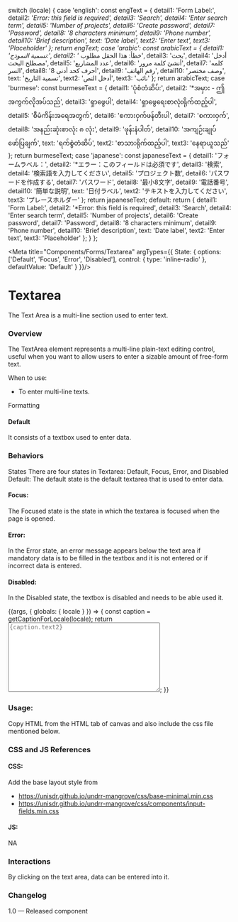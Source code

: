 
  switch (locale) {
	case 'english':
		const engText = {
			detail1: 'Form Label:',
			detail2: '*Error: this field is required',
			detail3: 'Search',
			detail4: 'Enter search term',
			detail5: 'Number of projects',
			detail6: 'Create password',
			detail7: 'Password',
			detail8: '8 characters minimum',
			detail9: 'Phone number',
			detail10: 'Brief description',
			text: 'Date label',
			text2: 'Enter text',
			text3: 'Placeholder'
		};
		return engText;
	case 'arabic':
		const arabicText = {
			detail1: 'تسمية النموذج:',
			detail2: '* خطأ: هذا الحقل مطلوب',
			detail3: 'بحث',
			detail4: 'أدخل مصطلح البحث',
			detail5: 'عدد المشاريع',
			detail6: 'أنشئ كلمة مرور',
			detail7: 'كلمه السر',
			detail8: '8 أحرف كحد أدنى',
			detail9: 'رقم الهاتف',
			detail10: 'وصف مختصر',
			text: 'تسمية التاريخ',
			text2: 'أدخل النص',
			text3: 'نائب'
		};
		return arabicText;
	case 'burmese':
		const burmeseText = {
			detail1: 'ပုံစံတံဆိပ်:',
			detail2: '*အမှား - ဤအကွက်လိုအပ်သည်',
			detail3: 'ရှာဖွေပါ',
			detail4: 'ရှာဖွေရေးစာလုံးရိုက်ထည့်ပါ',
			detail5: 'စီမံကိန်းအရေအတွက်',
			detail6: 'စကားဝှက်ဖန်တီးပါ',
			detail7: 'စကားဝှက်',
			detail8: 'အနည်းဆုံးစာလုံး ၈ လုံး',
			detail9: 'ဖုန်းနံပါတ်',
			detail10: 'အကျဉ်းချုပ်ဖော်ပြချက်',
			text: 'ရက်စွဲတံဆိပ်',
			text2: 'စာသားရိုက်ထည့်ပါ',
			text3: 'နေရာယူသည်'
		};
		return burmeseText;
	case 'japanese':
		const japaneseText = {
			detail1: 'フォームラベル：',
			detail2: '*エラー：このフィールドは必須です',
			detail3: '検索',
			detail4: '検索語を入力してください',
			detail5: 'プロジェクト数',
			detail6: 'パスワードを作成する',
			detail7: 'パスワード',
			detail8: '最小8文字',
			detail9: '電話番号',
			detail10: '簡単な説明',
			text: '日付ラベル',
			text2: 'テキストを入力してください',
			text3: 'プレースホルダー'
		};
		return japaneseText;
	default:
		return {
			detail1: 'Form Label:',
			detail2: '*Error: this field is required',
			detail3: 'Search',
			detail4: 'Enter search term',
			detail5: 'Number of projects',
			detail6: 'Create password',
			detail7: 'Password',
			detail8: '8 characters minimum',
			detail9: 'Phone number',
			detail10: 'Brief description',
			text: 'Date label',
			text2: 'Enter text',
			text3: 'Placeholder'
		};
  }
};

<Meta title="Components/Forms/Textarea" argTypes={{
  State: {
    options: ['Default', 'Focus', 'Error', 'Disabled'],
    control: { type: 'inline-radio' },
    defaultValue: 'Default'
  }
}}/>

# Textarea
The Text Area is a multi-line section used to enter text.

### Overview
The TextArea element represents a multi-line plain-text editing control, useful when you want to allow users to enter a sizable amount of free-form text.

When to use:
- To enter multi-line texts.

Formatting
#### Default
It consists of a textbox used to enter data.

### Behaviors

States
There are four states in Textarea: Default, Focus, Error, and Disabled
Default: The default state is the default textarea that is used to enter data.

#### Focus:
The Focused state is the state in which the textarea is focused when the page is opened.
#### Error:
In the Error state, an error message appears below the text area if mandatory data is to be filled in the textbox and it is not entered or if incorrect data is entered.
#### Disabled:
In the Disabled state, the textbox is disabled and needs to be able used it.

<Canvas>
<Story name="Textarea">
  {(args, { globals: { locale } }) => {
    const caption = getCaptionForLocale(locale);
    return <Textarea labelText={caption.detail10} errorText={caption.detail2} id= 'textarea' type='textarea' cols='40' rows='10' required='required' placeholder= {caption.text2} {...args} ></Textarea>;
  }}
</Story>
</Canvas>

### Usage:
Copy HTML from the HTML tab of canvas and also include the css file mentioned below.

### CSS and JS References
#### CSS:
Add the base layout style from

- https://unisdr.github.io/undrr-mangrove/css/base-minimal.min.css
- https://unisdr.github.io/undrr-mangrove/css/components/input-fields.min.css

#### JS:
NA

### Interactions
By clicking on the text area, data can be entered into it.

### Changelog
1.0 — Released component
